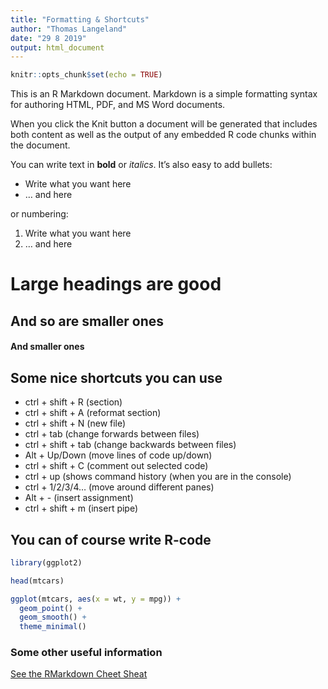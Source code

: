 ```yaml
---
title: "Formatting & Shortcuts"
author: "Thomas Langeland"
date: "29 8 2019"
output: html_document
---
```


```r
knitr::opts_chunk$set(echo = TRUE)
```
This is an R Markdown document. Markdown is a simple formatting syntax for authoring HTML, PDF, and MS Word documents. 

When you click the Knit button a document will be generated that includes both content as well as the output of any embedded R code chunks within the document. 

You can write text in **bold** or *italics*.
It's also easy to add bullets:

- Write what you want here
- ... and here

or numbering:

1. Write what you want here
2. ... and here


# Large headings are good

## And so are smaller ones

#### And smaller ones

## Some nice shortcuts you can use 
- ctrl + shift + R (section)
- ctrl + shift + A (reformat section)
- ctrl + shift + N (new file)
- ctrl + tab (change forwards between files)
- ctrl + shift + tab (change backwards between files)
- Alt + Up/Down (move lines of code up/down)
- ctrl + shift + C (comment out selected code)
- ctrl + up (shows command history (when you are in the console)
- ctrl + 1/2/3/4... (move around different panes)
- Alt + - (insert assignment)
- ctrl + shift + m (insert pipe)

## You can of course write R-code

```r
library(ggplot2)
```

```r
head(mtcars)

ggplot(mtcars, aes(x = wt, y = mpg)) +
  geom_point() +
  geom_smooth() +
  theme_minimal()
```

### Some other useful information
[See the RMarkdown Cheet Sheat](https://www.rstudio.com/wp-content/uploads/2016/03/rmarkdown-cheatsheet-2.0.pdf )

